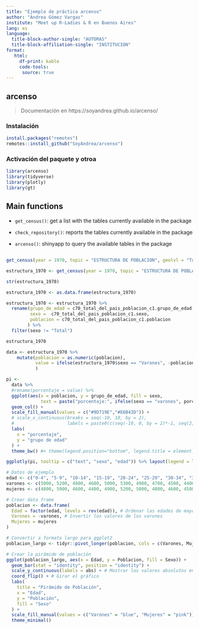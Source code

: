 ```yaml
---
title: "Ejemplo de práctica arcenso"
author: "Andrea Gómez Vargas"
institute: "Meet up R-Ladies & R en Buenos Aires"
lang: es
language: 
  title-block-author-single: "AUTORAS"
  title-block-affiliation-single: "INSTITUCION"
format: 
   html:
     df-print: kable
     code-tools:
      source: true
---
```


## arcenso

> Documentación en https://soyandrea.github.io/arcenso/

### Instalación

```r
install.packages("remotes")
remotes::install_github("SoyAndrea/arcenso")
```


### Activación del paquete y otroa

```r
library(arcenso)
library(tidyverse)
library(plotly)
library(gt)
```



## Main functions

- `get_census()`: get a list with the tables currently available in the package

- `check_repository()`: reports the tables currently available in the package

- `arcenso()`: shinyapp to query the available tables in the package


## 


```r
get_census(year = 1970, topic = "ESTRUCTURA DE POBLACION", geolvl = "Total del país")
```

```r
estructura_1970 <- get_census(year = 1970, topic = "ESTRUCTURA DE POBLACION", geolvl = "Total del país")

str(estructura_1970)

estructura_1970 <- as.data.frame(estructura_1970)
```



```r
estructura_1970 <- estructura_1970 %>% 
  rename(grupo_de_edad = c70_total_del_pais_poblacion_c1.grupo_de_edad,
         sexo =  c70_total_del_pais_poblacion_c1.sexo,
         poblacion = c70_total_del_pais_poblacion_c1.poblacion
        ) %>% 
  filter(sexo != "Total")

estructura_1970
```


```r
data <- estructura_1970 %>%
    mutate(poblacion = as.numeric(poblacion),
           value = ifelse(estructura_1970$sexo == "Varones", -poblacion, poblacion)
           )

```



```r
pi <-
  data %>%
  #rename(porcentaje = value) %>%
  ggplot(aes(x = poblacion, y = grupo_de_edad, fill = sexo,
             text = paste("porcentaje:", ifelse(sexo == "varones", porcentaje*(-1), porcentaje), "%"))) +
  geom_col() +
  scale_fill_manual(values = c("#9D719E","#E6B43D")) +
  # scale_x_continuous(breaks = seq(-10, 10, by = 2),
  #                    labels = paste0(c(seq(-10, 0, by = 2)*-1, seq(2, 10, by = 2)), "%")) +
  labs(
    x = "porcentaje",
    y = "grupo de edad"
  ) +
  theme_bw() #+ theme(legend.position="bottom", legend.title = element_blank())

ggplotly(pi, tooltip = c("text", "sexo", "edad")) %>% layout(legend = list(orientation = 'h'))

```

```r
# Datos de ejemplo
edad <- c("0-4", "5-9", "10-14", "15-19", "20-24", "25-29", "30-34", "35-39", "40-44", "45-49", "50-54", "55-59", "60-64", "65-69", "70-74", "75-79", "80+")
varones <- c(5000, 5200, 4800, 4600, 5000, 5300, 4900, 4700, 4500, 4400, 4000, 3800, 3500, 3000, 2500, 2000, 1500)
mujeres <- c(4800, 5000, 4600, 4400, 4900, 5200, 5000, 4800, 4600, 4500, 4200, 4000, 3700, 3200, 2700, 2200, 1800)

# Crear data frame
poblacion <- data.frame(
  Edad = factor(edad, levels = rev(edad)), # Ordenar las edades de mayor a menor para la pirámide
  Varones = -varones, # Invertir los valores de los varones
  Mujeres = mujeres
)

# Convertir a formato largo para ggplot2
poblacion_largo <- tidyr::pivot_longer(poblacion, cols = c(Varones, Mujeres), names_to = "Sexo", values_to = "Poblacion")

# Crear la pirámide de población
ggplot(poblacion_largo, aes(x = Edad, y = Poblacion, fill = Sexo)) +
  geom_bar(stat = "identity", position = "identity") +
  scale_y_continuous(labels = abs) + # Mostrar los valores absolutos en el eje Y
  coord_flip() + # Girar el gráfico
  labs(
    title = "Pirámide de Población",
    x = "Edad",
    y = "Población",
    fill = "Sexo"
  ) +
  scale_fill_manual(values = c("Varones" = "blue", "Mujeres" = "pink")) +
  theme_minimal()

```

